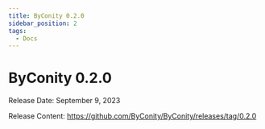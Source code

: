 ```yaml
---
title: ByConity 0.2.0 
sidebar_position: 2
tags:
  - Docs
---
```


# ByConity 0.2.0 

Release Date: September 9, 2023

Release Content: https://github.com/ByConity/ByConity/releases/tag/0.2.0